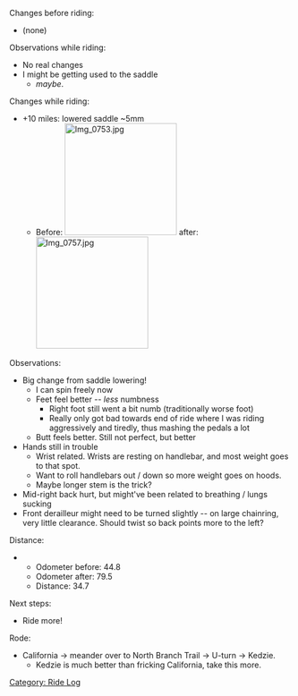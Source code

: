 Changes before riding:
* (none)

Observations while riding:
* No real changes
* I might be getting used to the saddle
** ''maybe''.

Changes while riding:
* +10 miles: lowered saddle ~5mm
** Before: [[Image:Img 0753.jpg|200px]] after: [[Image:Img 0757.jpg|200px]]

Observations:
* Big change from saddle lowering!
** I can spin freely now
** Feet feel better -- ''less'' numbness
*** Right foot still went a bit numb (traditionally worse foot)
*** Really only got bad towards end of ride where I was riding aggressively and tiredly, thus mashing the pedals a lot
** Butt feels better.  Still not perfect, but better
* Hands still in trouble
** Wrist related.  Wrists are resting on handlebar, and most weight goes to that spot.
** Want to roll handlebars out / down so more weight goes on hoods.
** Maybe longer stem is the trick?
* Mid-right back hurt, but might've been related to breathing / lungs sucking
* Front derailleur might need to be turned slightly -- on large chainring, very little clearance.  Should twist so back points more to the left?

Distance:
** Odometer before: 44.8
** Odometer after: 79.5
** Distance: 34.7

Next steps:
* Ride more!

Rode:
* California -> meander over to North Branch Trail -> U-turn -> Kedzie.
** Kedzie is much better than fricking California, take this more.

[[Category: Ride Log]]
